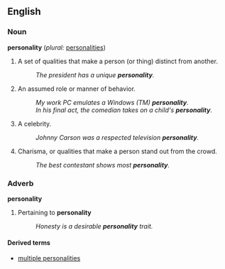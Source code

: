 ==English==

===Noun===
'''personality'''  (''plural:'' [[personalities]])
#A set of qualities that make a person (or thing) distinct from another.
#:''The president has a unique '''personality'''.''
#An assumed role or manner of behavior.
#:''My work PC emulates a Windows (TM) '''personality'''.''
#:''In his final act, the comedian takes on a child's '''personality'''.''
#A celebrity.
#:''Johnny Carson was a respected television '''personality'''.''
#Charisma, or qualities that make a person stand out from the crowd.
#:''The best contestant shows most '''personality'''.''

===Adverb===
'''personality'''
#Pertaining to '''personality'''
#:''Honesty is a desirable '''personality''' trait.''


====Derived terms====
*[[multiple personalities]]